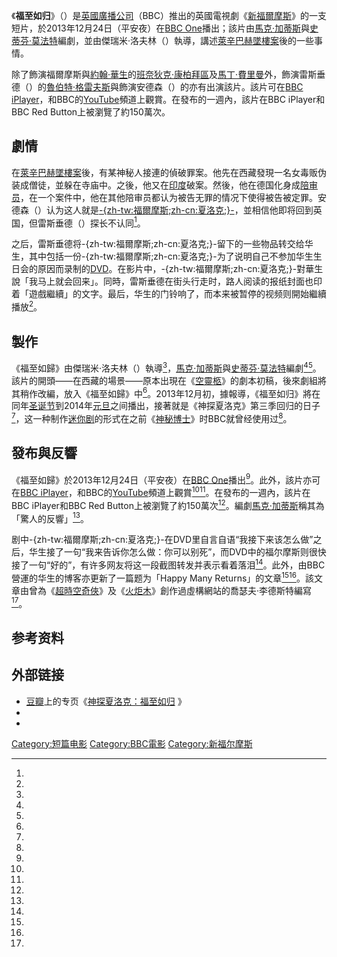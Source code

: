 {{noteTA
|G1=Show
|G2=TV
|G3=IT
|1=zh-cn:神探夏洛克;zh-tw:新世紀福爾摩斯;zh-hk:新福爾摩斯;
|2=zh-cn:班尼迪克·康伯巴奇;zh-tw:班奈狄克·康柏拜區;zh-hk:班奈狄克·康柏拜區;
|3=zh-cn:马丁·弗瑞曼;zh-tw:馬丁·費里曼;zh-hk:馬丁·費里曼;
|4=zh-cn:连环粉红命案;zh-tw:粉紅色的研究;zh-hk:連環粉紅命案
|5=zh-cn:神秘符号;zh-tw:不識貨的行員;zh-hk:神秘符號
|6=zh-cn:解谜游戏;zh-tw:致命遊戲;zh-hk:解謎遊戲
|7=zh-cn:贝尔戈维亚丑闻;zh-tw:情逢敵手;zh-hk:貝爾戈維亞醜聞
|8=zh-cn:巴斯克维尔猎犬;zh-tw:地獄犬;zh-hk:巴斯克維爾獵犬
|9=zh-cn:莱辛巴赫瀑布;zh-tw:最終的問題;zh-hk:萊辛巴赫瀑布
|10=zh-cn:空灵柩;zh-hk:空靈柩;zh-tw:無人靈車;
}}
{{Infobox television episode
| Title        = 福至如歸<br/>Many Happy Returns
| Series       = [[新世紀福爾摩斯|新世紀福爾摩斯]]
| Image        = Many Happy Returns-1.png
| image_size   = 270px
| Caption      = 安德森認為，在[[萊辛巴赫瀑布_(新福爾摩斯)|萊辛巴赫墜樓案]]後屢破罪案的神秘人就是[[夏洛克·福爾摩斯|-{zh-tw:福爾摩斯;zh-cn:夏洛克;}-]]
| Director     = 傑瑞米·洛夫林
| Writer       = {{plainlist|
* [[馬克·加蒂斯|馬克·加蒂斯]]
* [[史蒂芬·莫法特|史蒂芬·莫法特]]
}}
| Producer     = 
| Music        = {{plainlist|
* [[大衛·阿諾德|大衛·阿諾德]]
* [[迈克尔·普赖斯|麥可·普賴斯]]
}}
| Photographer = 
| Editor       = 
| Airdate      = {{Start date|2013|12|24}}
| Length       = 7分鐘<ref name="新世紀福爾摩斯編年史"/>{{rp|238}}
| Guests       = * [[魯伯特·格雷夫斯|魯伯特·格雷夫斯]]飾演格雷格·雷斯垂德
* {{link-en|喬納森·阿瑞斯|Jonathan Aris}}飾演安德森
* 傑森·湯瑪斯·布朗飾演記者
| Season list  = 
| Prev         = [[萊辛巴赫瀑布_(新福爾摩斯)|最終的問題]]
| Next         = [[空靈柩|空靈柩]]
| Episode list = [[神探夏洛克集数列表|《神探夏洛克》集数列表]]
}}
《'''福至如归'''》（{{lang-en|''Many Happy Returns''}}）是[[英國廣播公司|英國廣播公司]]（BBC）推出的英國電視劇《[[新福爾摩斯|新福爾摩斯]]》的一支短片，於2013年12月24日（平安夜）在[[BBC_One|BBC One]]播出；該片由[[馬克·加蒂斯|馬克·加蒂斯]]與[[史蒂芬·莫法特|史蒂芬·莫法特]]編劇，並由傑瑞米·洛夫林（{{lang|en|Jeremy Lovering}}）執導，講述[[萊辛巴赫瀑布_(新福爾摩斯)|萊辛巴赫墜樓案]]後的一些事情。

除了飾演福爾摩斯與[[約翰·華生|約翰·華生]]的[[班奈狄克·康柏拜區|班奈狄克·康柏拜區]]及[[馬丁·費里曼|馬丁·費里曼]]外，飾演雷斯垂德（{{lang|en|Lestrade}}）的[[魯伯特·格雷夫斯|魯伯特·格雷夫斯]]與飾演安德森（{{lang|en|Anderson}}）的{{link-en|喬納森·阿瑞斯|Jonathan Aris}}亦有出演該片。該片可在[[BBC_iPlayer|BBC iPlayer]]，{{link-en|BBC Red Button|BBC Red Button}}和BBC的[[YouTube|YouTube]]頻道上觀賞。在發布的一週內，該片在BBC iPlayer和BBC Red Button上被瀏覽了約150萬次。

== 劇情 ==

在[[萊辛巴赫瀑布_(新福爾摩斯)|萊辛巴赫墜樓案]]後，有某神秘人接連的偵破罪案。他先在西藏發現一名女毒贩伪装成僧徒，並躲在寺庙中。之後，他又在[[印度|印度]]破案。然後，他在德国化身成[[陪审员|陪审员]]，在一个案件中，他在其他陪审员都认为被告无罪的情况下使得被告被定罪。安德森（{{lang|en|Anderson}}）认为这人就是[[夏洛克·福爾摩斯|-{zh-tw:福爾摩斯;zh-cn:夏洛克;}-]]，並相信他即将回到英国，但雷斯垂德（{{lang|en|Lestrade}}）探长不认同<ref name="Youtube"/>。

之后，雷斯垂德将-{zh-tw:福爾摩斯;zh-cn:夏洛克;}-留下的一些物品转交给华生，其中包括一份-{zh-tw:福爾摩斯;zh-cn:夏洛克;}-为了说明自己不参加华生生日会的原因而录制的[[DVD|DVD]]。在影片中，-{zh-tw:福爾摩斯;zh-cn:夏洛克;}-對華生說「我马上就会回来」。同時，雷斯垂德在街头行走时，路人阅读的报纸封面也印着「遊戲繼續」的文字。最后，华生的门铃响了，而本来被暂停的视频则開始繼續播放<ref name="Youtube"/>。

== 製作 ==

《福至如歸》由傑瑞米·洛夫林（{{lang|en|Jeremy Lovering}}）執導<ref name="Film Affinity"/>，[[馬克·加蒂斯|馬克·加蒂斯]]與[[史蒂芬·莫法特|史蒂芬·莫法特]]編劇<ref name="IMDb"/><ref name="Digital Spy (2013-12-24)"/>。該片的開頭——在西藏的場景——原本出現在《[[空靈柩|空靈柩]]》的劇本初稿，後來劇組將其稍作改編，放入《福至如歸》中<ref name="新世紀福爾摩斯編年史"/>{{rp|218}}。2013年12月初，據報導，《福至如归》將在同年[[圣诞节|圣诞节]]到2014年[[元旦|元旦]]之间播出，接著就是《神探夏洛克》第三季回归的日子<ref name="Mirror (2013-12-04)"/>，这一种制作[[迷你剧|迷你剧]]的形式在之前《[[神秘博士|神秘博士]]》{{link-en|博士之日|The Day of the Doctor|50週年纪念}}时BBC就曾经使用过<ref name="Deadline.com (2013-12-24)"/>。

== 發布與反響 ==

《福至如歸》於2013年12月24日（平安夜）在[[BBC_One|BBC One]]播出<ref name="BBC One"/>。此外，該片亦可在[[BBC_iPlayer|BBC iPlayer]]，{{link-en|BBC Red Button|BBC Red Button}}和BBC的[[YouTube|YouTube]]頻道上觀賞<ref name="BBC One"/><ref name="Youtube"/>。在發布的一週內，該片在BBC iPlayer和BBC Red Button上被瀏覽了約150萬次<ref name="BBC (2013-12-31)"/>。編劇[[馬克·加蒂斯|馬克·加蒂斯]]稱其為「驚人的反響」<ref name="BBC (2013-12-31)"/>。

剧中-{zh-tw:福爾摩斯;zh-cn:夏洛克;}-在DVD里自言自语“我接下来该怎么做”之后，华生接了一句“我来告诉你怎么做：你可以别死”，而DVD中的福尔摩斯则很快接了一句“好的”，有许多网友将这一段截图转发并表示看着落泪<ref name="南方都市报 (2013-12-26)"/>。此外，由BBC營運的华生的博客亦更新了一篇题为「Happy Many Returns」的文章<ref name="南方都市报 (2013-12-26)"/><ref name="Blog"/>。該文章由曾為《[[超時空奇俠|超時空奇俠]]》及《[[火炬木|火炬木]]》創作過虛構網站的喬瑟夫·李德斯特編寫<ref name="新世紀福爾摩斯編年史"/>{{rp|238}}。

== 参考资料 ==
{{reflist|30em|refs=

<ref name="新世紀福爾摩斯編年史">{{cite book|author=史提芬·崔伯著 |coauthors=嚴麗娟譯 |title=《新世紀福爾摩斯編年史》 |year=2015-04-14 |publisher=商周出版社 |ISBN=978-986-272-756-0 |location=臺灣}}</ref>

<ref name="Youtube">{{cite web|url=https://www.youtube.com/watch?v=JwntNANJCOE |title=Sherlock Mini-Episode: Many Happy Returns – Sherlock Series 3 Prequel – BBC One |website=BBC Youtube channel |date=2013-12-24 |accessdate=2017-10-08 |archiveurl=https://web.archive.org/web/20171026133016/https://www.youtube.com/watch?v=JwntNANJCOE |archivedate=2017-10-26 |deadurl=no}}</ref>

<ref name="Film Affinity">{{cite web|url=http://www.filmaffinity.com/en/film905547.html |title=Sherlock: Many Happy Returns (S) |publisher=Film Affinity |accessdate=2016-12-19 |archiveurl=https://web.archive.org/web/20171008130627/https://www.filmaffinity.com/en/film905547.html |archivedate=2017-10-08 |deadurl=no}}</ref>

<ref name="IMDb">{{cite web|url=http://www.imdb.com/title/tt3381878/ |title=Many Happy Returns |work=IMDb |accessdate=2017-10-08 |archiveurl=https://web.archive.org/web/20170212033822/http://www.imdb.com/title/tt3381878/ |archivedate=2017-02-12 |deadurl=no}}</ref>

<ref name="Digital Spy (2013-12-24)">{{cite web|url=http://www.digitalspy.com/tv/sherlock/news/a540528/sherlock-mini-episode-many-happy-returns-debuts-watch/ |title=Sherlock mini-episode 'Many Happy Returns' debuts - watch |date=2013-12-24 |accessdate=2017-10-08 |publisher=Digital Spy |last=Rigby |first=Sam |archiveurl=https://web.archive.org/web/20171008204951/http://www.digitalspy.com/tv/sherlock/news/a540528/sherlock-mini-episode-many-happy-returns-debuts-watch/ |archivedate=2017-10-08 |deadurl=no}}</ref>

<ref name="Mirror (2013-12-04)">{{cite web|url=http://www.mirror.co.uk/tv/tv-news/sherlock-series-3-christmas-episode-2888147 |title=Sherlock series 3 mini episode Many Happy Returns to air on Christmas Day |date=2013-12-04 |accessdate=2013-12-28 |publisher=Mirror |last=Greenwood |first=Carl |archiveurl=https://web.archive.org/web/20171008080518/http://www.mirror.co.uk/tv/tv-news/sherlock-series-3-christmas-episode-2888147 |archivedate=2017-10-08 |deadurl=no}}</ref>

<ref name="Deadline.com (2013-12-24)">{{cite web|url=http://www.deadline.com/2013/12/bbc-teases-new-sherlock-series-with-mini-episode-many-happy-returns-video/ |title=BBC Teases New ‘Sherlock’ Series With Mini-Episode ‘Many Happy Returns’ (Video) |date=2013-12-24 |accessdate=2013-12-28 |publisher=Deadline.com |archiveurl=https://web.archive.org/web/20171008130336/http://deadline.com/2013/12/bbc-teases-new-sherlock-series-with-mini-episode-many-happy-returns-video-656352/ |archivedate=2017-10-08 |deadurl=no}}</ref>

<ref name="BBC One">{{cite web |url=http://www.bbc.co.uk/programmes/p01np1b8 |title=Sherlock Mini Episode - Many Happy Returns |work=BBC One |accessdate=2013-12-28 |archiveurl=https://web.archive.org/web/20161124163650/http://www.bbc.co.uk/programmes/p01np1b8 |archivedate=2016-11-24 |deadurl=no }}</ref>

<ref name="BBC (2013-12-31)">{{cite web|url=http://www.bbc.co.uk/mediacentre/latestnews/2013/sherlock-iplayer.html |title=Sherlock’s Christmas treat, Many Happy Returns, hits over 1.5 million views on BBC iPlayer and BBC Red Button |date=2013-12-31 |publisher=BBC |accessdate=2016-02-24 |archiveurl=https://web.archive.org/web/20160322005340/http://www.bbc.co.uk/mediacentre/latestnews/2013/sherlock-iplayer.html |archivedate=2016-03-22 |deadurl=no}}</ref>

<ref name="南方都市报 (2013-12-26)">{{cite news|url=http://epaper.oeeee.com/epaper/C/html/2013-12/26/content_2236976.htm?div=-1 |title=“求你别死。”“好哒！”卷福你最后两秒这么萌，花生知道吗？ |publisher=南方都市报 |date=2013-12-26 |accessdate=2013-12-28 |archiveurl=https://web.archive.org/web/20171008080758/http://epaper.oeeee.com/epaper/C/html/2013-12/26/content_2236976.htm?div=-1 |archivedate=2017-10-08 |deadurl=no}}</ref>

<ref name="Blog">{{cite web|url=http://johnwatsonblog.co.uk/blog/05october |title=Happy Many Returns |publisher=John Watson blog |accessdate=2013-12-28 |archiveurl=https://web.archive.org/web/20171008130112/http://johnwatsonblog.co.uk/blog/05october |archivedate=2017-10-08 |deadurl=no}}</ref>

}}

== 外部链接 ==
* [[豆瓣|豆瓣]]上的专页《[http://movie.douban.com/subject/25798411/ 神探夏洛克：福至如归] {{Wayback|url=http://movie.douban.com/subject/25798411/ |date=20171014134937 }}》{{zh-cn}}
* {{BBC Online|programmes/p01np1b8|title=《Many Happy Returns》}}
* {{IMDB episode|id=3381878|name='Sherlock' Many Happy Returns}}{{en}}

{{Sherlock}}

[[Category:短篇电影|Category:短篇电影]]
[[Category:BBC電影|Category:BBC電影]]
[[Category:新福尔摩斯|Category:新福尔摩斯]]